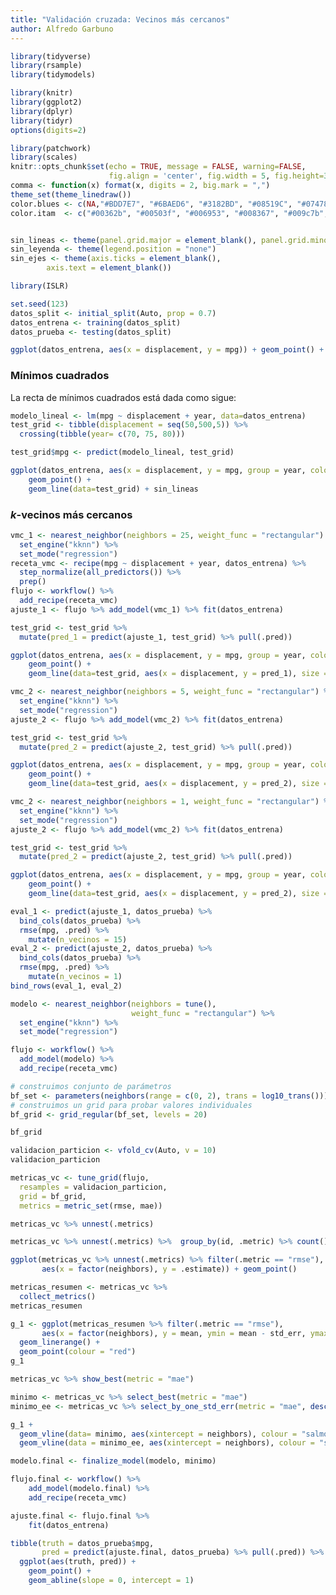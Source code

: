 ```yaml
---
title: "Validación cruzada: Vecinos más cercanos"
author: Alfredo Garbuno
---
```




```r
library(tidyverse)
library(rsample)
library(tidymodels)

library(knitr)
library(ggplot2)
library(dplyr)
library(tidyr)
options(digits=2)

library(patchwork)
library(scales)
knitr::opts_chunk$set(echo = TRUE, message = FALSE, warning=FALSE, 
                      fig.align = 'center', fig.width = 5, fig.height=3, cache = TRUE)
comma <- function(x) format(x, digits = 2, big.mark = ",")
theme_set(theme_linedraw())
color.blues <- c(NA,"#BDD7E7", "#6BAED6", "#3182BD", "#08519C", "#074789", "#063e77", "#053464")
color.itam  <- c("#00362b", "#00503f", "#006953", "#008367", "#009c7b", "#00b68f")


sin_lineas <- theme(panel.grid.major = element_blank(), panel.grid.minor = element_blank())
sin_leyenda <- theme(legend.position = "none")
sin_ejes <- theme(axis.ticks = element_blank(), 
        axis.text = element_blank())
```

<!-- [libro `caret`](http://appliedpredictivemodeling.com/) -->
<!-- [libro tidyverse](https://www.tidyverse.org/learn/) -->
<!-- [tidymodels book](https://www.tmwr.org/) -->
<!-- [parsnip](https://www.tidyverse.org/blog/2018/11/parsnip-0-0-1/) -->
<!-- [tidymodels](https://www.youtube.com/watch?v=sMdcjHNBsZM&t=606s) -->
<!-- [search strategies](https://www.youtube.com/watch?v=qEeF-ErtUAU) -->
<!-- [tuning](https://rstudio.com/resources/rstudioconf-2020/total-tidy-tuning-techniques/) -->

```r
library(ISLR)

set.seed(123)
datos_split <- initial_split(Auto, prop = 0.7)
datos_entrena <- training(datos_split)
datos_prueba <- testing(datos_split)

ggplot(datos_entrena, aes(x = displacement, y = mpg)) + geom_point() + sin_lineas
```

### Mínimos cuadrados

La recta de mínimos cuadrados está dada como sigue:

```r

modelo_lineal <- lm(mpg ~ displacement + year, data=datos_entrena)
test_grid <- tibble(displacement = seq(50,500,5)) %>% 
  crossing(tibble(year= c(70, 75, 80)))

test_grid$mpg <- predict(modelo_lineal, test_grid)

ggplot(datos_entrena, aes(x = displacement, y = mpg, group = year, colour = year)) + 
    geom_point() +
    geom_line(data=test_grid) + sin_lineas
```


### $k$-vecinos más cercanos


```r
vmc_1 <- nearest_neighbor(neighbors = 25, weight_func = "rectangular") %>% 
  set_engine("kknn") %>% 
  set_mode("regression")
receta_vmc <- recipe(mpg ~ displacement + year, datos_entrena) %>% 
  step_normalize(all_predictors()) %>% 
  prep()
flujo <- workflow() %>% 
  add_recipe(receta_vmc) 
ajuste_1 <- flujo %>% add_model(vmc_1) %>% fit(datos_entrena)
```


```r
test_grid <- test_grid %>% 
  mutate(pred_1 = predict(ajuste_1, test_grid) %>% pull(.pred))

ggplot(datos_entrena, aes(x = displacement, y = mpg, group = year, colour = year)) +
    geom_point() +
    geom_line(data=test_grid, aes(x = displacement, y = pred_1), size = 1.1) + sin_lineas
```


```r
vmc_2 <- nearest_neighbor(neighbors = 5, weight_func = "rectangular") %>% 
  set_engine("kknn") %>% 
  set_mode("regression")
ajuste_2 <- flujo %>% add_model(vmc_2) %>% fit(datos_entrena)

test_grid <- test_grid %>% 
  mutate(pred_2 = predict(ajuste_2, test_grid) %>% pull(.pred))

ggplot(datos_entrena, aes(x = displacement, y = mpg, group = year, colour = year)) +
    geom_point() +
    geom_line(data=test_grid, aes(x = displacement, y = pred_2), size = 1.1) + sin_lineas
```

```r
vmc_2 <- nearest_neighbor(neighbors = 1, weight_func = "rectangular") %>% 
  set_engine("kknn") %>% 
  set_mode("regression")
ajuste_2 <- flujo %>% add_model(vmc_2) %>% fit(datos_entrena)

test_grid <- test_grid %>% 
  mutate(pred_2 = predict(ajuste_2, test_grid) %>% pull(.pred))

ggplot(datos_entrena, aes(x = displacement, y = mpg, group = year, colour = year)) +
    geom_point() +
    geom_line(data=test_grid, aes(x = displacement, y = pred_2), size = 1.1) + sin_lineas
```

```r
eval_1 <- predict(ajuste_1, datos_prueba) %>% 
  bind_cols(datos_prueba) %>% 
  rmse(mpg, .pred) %>% 
    mutate(n_vecinos = 15) 
eval_2 <- predict(ajuste_2, datos_prueba) %>% 
  bind_cols(datos_prueba) %>% 
  rmse(mpg, .pred) %>% 
    mutate(n_vecinos = 1) 
bind_rows(eval_1, eval_2)
```

```r
modelo <- nearest_neighbor(neighbors = tune(), 
                           weight_func = "rectangular") %>% 
  set_engine("kknn") %>% 
  set_mode("regression")

flujo <- workflow() %>% 
  add_model(modelo) %>% 
  add_recipe(receta_vmc)
```

```r
# construimos conjunto de parámetros
bf_set <- parameters(neighbors(range = c(0, 2), trans = log10_trans()))
# construimos un grid para probar valores individuales
bf_grid <- grid_regular(bf_set, levels = 20)

bf_grid
```

```r
validacion_particion <- vfold_cv(Auto, v = 10)
validacion_particion 
```

```r
metricas_vc <- tune_grid(flujo,
  resamples = validacion_particion,
  grid = bf_grid,
  metrics = metric_set(rmse, mae)) 

metricas_vc %>% unnest(.metrics)
```



```r
metricas_vc %>% unnest(.metrics) %>%  group_by(id, .metric) %>% count()
```

```r
ggplot(metricas_vc %>% unnest(.metrics) %>% filter(.metric == "rmse"), 
       aes(x = factor(neighbors), y = .estimate)) + geom_point()
```

```r
metricas_resumen <- metricas_vc %>% 
  collect_metrics()
metricas_resumen
```

```r
g_1 <- ggplot(metricas_resumen %>% filter(.metric == "rmse"), 
       aes(x = factor(neighbors), y = mean, ymin = mean - std_err, ymax = mean + std_err)) +
  geom_linerange() +
  geom_point(colour = "red")
g_1
```

```r
metricas_vc %>% show_best(metric = "mae")
```

```r
minimo <- metricas_vc %>% select_best(metric = "mae")
minimo_ee <- metricas_vc %>% select_by_one_std_err(metric = "mae", desc(neighbors))
```


```r
g_1 +
  geom_vline(data= minimo, aes(xintercept = neighbors), colour = "salmon") +
  geom_vline(data = minimo_ee, aes(xintercept = neighbors), colour = "salmon")
```

```r

modelo.final <- finalize_model(modelo, minimo)

flujo.final <- workflow() %>% 
    add_model(modelo.final) %>%  
    add_recipe(receta_vmc)

ajuste.final <- flujo.final %>% 
    fit(datos_entrena)

tibble(truth = datos_prueba$mpg, 
       pred = predict(ajuste.final, datos_prueba) %>% pull(.pred)) %>% 
  ggplot(aes(truth, pred)) + 
    geom_point() + 
    geom_abline(slope = 0, intercept = 1)

```

